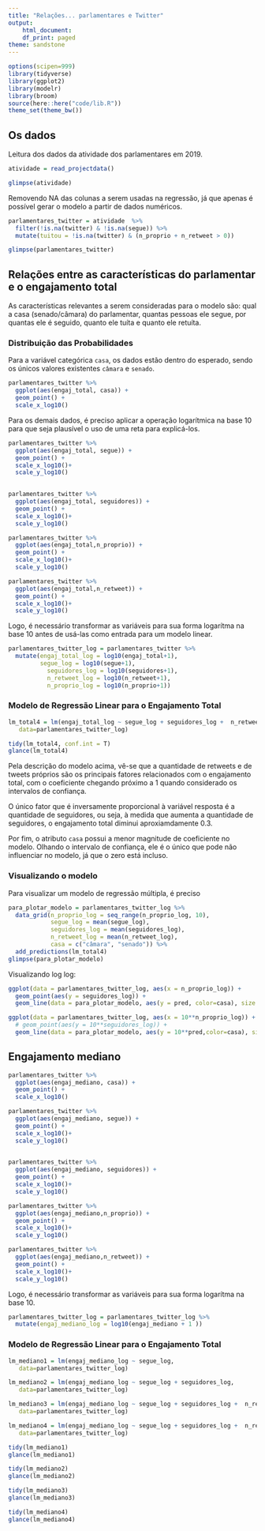 ```yaml
---
title: "Relações... parlamentares e Twitter"
output:
    html_document:
    df_print: paged
theme: sandstone
---
```


```r
options(scipen=999)
library(tidyverse)
library(ggplot2)
library(modelr)
library(broom)
source(here::here("code/lib.R"))
theme_set(theme_bw())
```

## Os dados
Leitura dos dados da atividade dos parlamentares em 2019.
```r
atividade = read_projectdata()

glimpse(atividade)
```

Removendo NA das colunas a serem usadas na regressão, já que apenas é possível gerar o modelo a partir de dados numéricos.
```r
parlamentares_twitter = atividade  %>% 
  filter(!is.na(twitter) & !is.na(segue)) %>% 
  mutate(tuitou = !is.na(twitter) & (n_proprio + n_retweet > 0))

glimpse(parlamentares_twitter)
```

## Relações entre as características do parlamentar e o engajamento total 

As características relevantes a serem consideradas para o modelo são: qual a casa (senado/câmara) do parlamentar, quantas pessoas ele segue, por quantas ele é seguido, quanto ele tuíta e quanto ele retuíta. 


### Distribuição das Probabilidades

Para a variável categórica `casa`, os dados estão dentro do esperado, sendo os únicos valores existentes `câmara` e `senado`.
```r
parlamentares_twitter %>%
  ggplot(aes(engaj_total, casa)) +
  geom_point() +
  scale_x_log10()
```

Para os demais dados, é preciso aplicar a operação logarítmica na base 10 para que seja plausível o uso de uma reta para explicá-los.
```r
parlamentares_twitter %>%
  ggplot(aes(engaj_total, segue)) +
  geom_point() +
  scale_x_log10()+
  scale_y_log10()
  
```


```r
parlamentares_twitter %>%
  ggplot(aes(engaj_total, seguidores)) +
  geom_point() +
  scale_x_log10()+
  scale_y_log10()
```


```r
parlamentares_twitter %>%
  ggplot(aes(engaj_total,n_proprio)) +
  geom_point() +
  scale_x_log10()+
  scale_y_log10()
```

```r
parlamentares_twitter %>%
  ggplot(aes(engaj_total,n_retweet)) +
  geom_point() +
  scale_x_log10()+
  scale_y_log10()
```
Logo, é necessário transformar as variáveis para sua forma logarítma na base 10 antes de usá-las como entrada para um modelo linear.
```r
parlamentares_twitter_log = parlamentares_twitter %>%
  mutate(engaj_total_log = log10(engaj_total+1), 
         segue_log = log10(segue+1),
           seguidores_log = log10(seguidores+1),
           n_retweet_log = log10(n_retweet+1),
           n_proprio_log = log10(n_proprio+1))
```


### Modelo de Regressão Linear para o Engajamento Total

```r

lm_total4 = lm(engaj_total_log ~ segue_log + seguidores_log +  n_retweet_log + n_proprio_log + casa,
   data=parlamentares_twitter_log)

tidy(lm_total4, conf.int = T)
glance(lm_total4)
```
Pela descrição do modelo acima, vê-se que a quantidade de retweets e de tweets próprios são os principais fatores relacionados com o engajamento total, com o coeficiente chegando próximo a 1 quando considerado os intervalos de confiança. 

O único fator que é inversamente proporcional à variável resposta é a quantidade de seguidores, ou seja, à medida que aumenta a quantidade de seguidores, o engajamento total diminui aproxiamdamente 0.3. 

Por fim, o atributo `casa` possui a menor magnitude de coeficiente no modelo. Olhando o intervalo de confiança, ele é o único que pode não influenciar no modelo, já que o zero está incluso.


### Visualizando o modelo

Para visualizar um modelo de regressão múltipla, é preciso 
```r
para_plotar_modelo = parlamentares_twitter_log %>% 
  data_grid(n_proprio_log = seq_range(n_proprio_log, 10), 
            segue_log = mean(segue_log), 
            seguidores_log = mean(seguidores_log), 
            n_retweet_log = mean(n_retweet_log), 
            casa = c("câmara", "senado")) %>% 
  add_predictions(lm_total4)
glimpse(para_plotar_modelo)
```

Visualizando log log: 

```r
ggplot(data = parlamentares_twitter_log, aes(x = n_proprio_log)) + 
  geom_point(aes(y = seguidores_log)) + 
  geom_line(data = para_plotar_modelo, aes(y = pred, color=casa), size = 1.5)
```

```r
ggplot(data = parlamentares_twitter_log, aes(x = 10**n_proprio_log)) + 
  # geom_point(aes(y = 10**seguidores_log)) +
  geom_line(data = para_plotar_modelo, aes(y = 10**pred,color=casa), size = 1.5)
```

## Engajamento mediano

```r
parlamentares_twitter %>%
  ggplot(aes(engaj_mediano, casa)) +
  geom_point() +
  scale_x_log10()
```

```r
parlamentares_twitter %>%
  ggplot(aes(engaj_mediano, segue)) +
  geom_point() +
  scale_x_log10()+
  scale_y_log10()
  
```


```r
parlamentares_twitter %>%
  ggplot(aes(engaj_mediano, seguidores)) +
  geom_point() +
  scale_x_log10()+
  scale_y_log10()
```


```r
parlamentares_twitter %>%
  ggplot(aes(engaj_mediano,n_proprio)) +
  geom_point() +
  scale_x_log10()+
  scale_y_log10()
```

```r
parlamentares_twitter %>%
  ggplot(aes(engaj_mediano,n_retweet)) +
  geom_point() +
  scale_x_log10()+
  scale_y_log10()
```
Logo, é necessário transformar as variáveis para sua forma logarítma na base 10.
```r
parlamentares_twitter_log = parlamentares_twitter_log %>%
  mutate(engaj_mediano_log = log10(engaj_mediano + 1 )) 
```


### Modelo de Regressão Linear para o Engajamento Total

```r
lm_mediano1 = lm(engaj_mediano_log ~ segue_log,
   data=parlamentares_twitter_log)

lm_mediano2 = lm(engaj_mediano_log ~ segue_log + seguidores_log,
   data=parlamentares_twitter_log)

lm_mediano3 = lm(engaj_mediano_log ~ segue_log + seguidores_log +  n_retweet_log,
   data=parlamentares_twitter_log)

lm_mediano4 = lm(engaj_mediano_log ~ segue_log + seguidores_log +  n_retweet_log + n_proprio_log,
   data=parlamentares_twitter_log)

```

```r
tidy(lm_mediano1)
glance(lm_mediano1)

tidy(lm_mediano2)
glance(lm_mediano2)

tidy(lm_mediano3)
glance(lm_mediano3)

tidy(lm_mediano4)
glance(lm_mediano4)
```